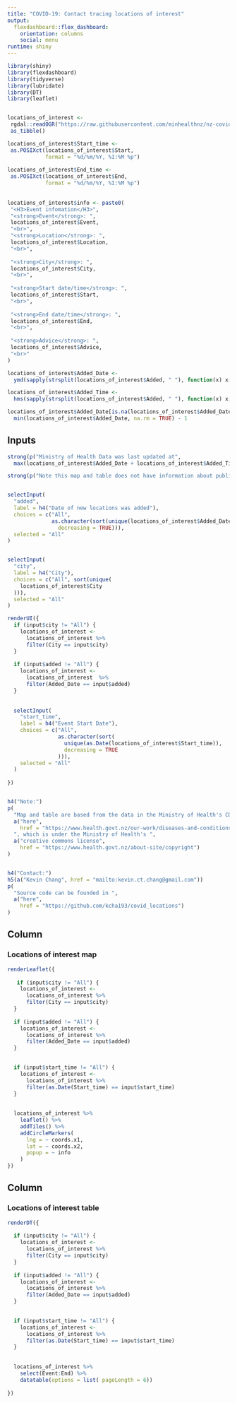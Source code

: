 ```yaml
---
title: "COVID-19: Contact tracing locations of interest"
output: 
  flexdashboard::flex_dashboard:
    orientation: columns
    social: menu
runtime: shiny
---
```


```r
library(shiny)
library(flexdashboard)
library(tidyverse)
library(lubridate)
library(DT)
library(leaflet)


locations_of_interest <- 
 rgdal::readOGR("https://raw.githubusercontent.com/minhealthnz/nz-covid-data/main/locations-of-interest/august-2021/locations-of-interest.geojson") %>% 
 as_tibble()

locations_of_interest$Start_time <-
 as.POSIXct(locations_of_interest$Start,
            format = "%d/%m/%Y, %I:%M %p")
           
locations_of_interest$End_time <-
 as.POSIXct(locations_of_interest$End,
            format = "%d/%m/%Y, %I:%M %p")
                    
      
locations_of_interest$info <- paste0(
 "<H3>Event infomation</H3>",
 "<strong>Event</strong>: ",
 locations_of_interest$Event,
 "<br>",
 "<strong>Location</strong>: ",
 locations_of_interest$Location,
 "<br>",
 
 "<strong>City</strong>: ",
 locations_of_interest$City,
 "<br>",
 
 "<strong>Start date/time</strong>: ",
 locations_of_interest$Start,
 "<br>",
 
 "<strong>End date/time</strong>: ",
 locations_of_interest$End,
 "<br>",
 
 "<strong>Advice</strong>: ",
 locations_of_interest$Advice,
 "<br>"
)

locations_of_interest$Added_Date <- 
  ymd(sapply(strsplit(locations_of_interest$Added, " "), function(x) x[1]))

locations_of_interest$Added_Time <- 
  hms(sapply(strsplit(locations_of_interest$Added, " "), function(x) x[2]))

locations_of_interest$Added_Date[is.na(locations_of_interest$Added_Date)] <-
  min(locations_of_interest$Added_Date, na.rm = TRUE) - 1

```


Inputs {.sidebar}
-----------------------------------------------------------------------



```r

strong(p("Ministry of Health Data was last updated at", 
  max(locations_of_interest$Added_Date + locations_of_interest$Added_Time, na.rm = TRUE)))

strong(p("Note this map and table does not have information about public transort."))


selectInput(
  "added",
  label = h4("Date of new locations was added"),
  choices = c("All",
              as.character(sort(unique(locations_of_interest$Added_Date),
                decreasing = TRUE))),
  selected = "All"
)


selectInput(
  "city",
  label = h4("City"),
  choices = c("All", sort(unique(
    locations_of_interest$City
  ))),
  selected = "All"
)

renderUI({
  if (input$city != "All") {
    locations_of_interest <-
      locations_of_interest %>%
      filter(City == input$city)
  }
  
  if (input$added != "All") {
    locations_of_interest <-
      locations_of_interest  %>%
      filter(Added_Date == input$added)
  }
  
  
  selectInput(
    "start_time",
    label = h4("Event Start Date"),
    choices = c("All",
                as.character(sort(
                  unique(as.Date(locations_of_interest$Start_time)),
                  decreasing = TRUE
                ))),
    selected = "All"
  )
  
})


h4("Note:")
p(
  "Map and table are based from the data in the Ministry of Health's COVID-19: Contact tracing locations of interest in ",
  a("here",
    href = "https://www.health.govt.nz/our-work/diseases-and-conditions/covid-19-novel-coronavirus/covid-19-health-advice-public/contact-tracing-covid-19/covid-19-contact-tracing-locations-interest"),
  ", which is under the Ministry of Health's ",
  a("creative commons license",
    href = "https://www.health.govt.nz/about-site/copyright")
)


h4("Contact:")
h5(a("Kevin Chang", href = "mailto:kevin.ct.chang@gmail.com"))
p(
  "Source code can be founded in ",
  a("here",
    href = "https://github.com/kcha193/covid_locations")
)


```

Column {data-width=600}
-----------------------------------------------------------------------

### Locations of interest map


```r

renderLeaflet({
 
   if (input$city != "All") {
    locations_of_interest <-
      locations_of_interest %>%
      filter(City == input$city)
  }
  
  if (input$added != "All") {
    locations_of_interest <-
      locations_of_interest %>%
      filter(Added_Date == input$added)
  }
  

  if (input$start_time != "All") {
    locations_of_interest <-
      locations_of_interest %>%
      filter(as.Date(Start_time) == input$start_time)
  }
  
  
  locations_of_interest %>%
    leaflet() %>%
    addTiles() %>%
    addCircleMarkers(
      lng = ~ coords.x1,
      lat = ~ coords.x2,
      popup = ~ info
    )
})
```

Column {data-width=400}
-----------------------------------------------------------------------

### Locations of interest table

```r

renderDT({
  
  if (input$city != "All") {
    locations_of_interest <-
      locations_of_interest %>%
      filter(City == input$city)
  }
  
  if (input$added != "All") {
    locations_of_interest <-
      locations_of_interest %>%
      filter(Added_Date == input$added)
  }
  

  if (input$start_time != "All") {
    locations_of_interest <-
      locations_of_interest %>%
      filter(as.Date(Start_time) == input$start_time)
  }
  
  
  locations_of_interest %>% 
    select(Event:End) %>% 
    datatable(options = list( pageLength = 6))
  
})



```


